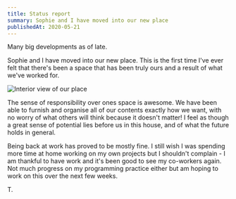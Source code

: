 ```yaml
---
title: Status report
summary: Sophie and I have moved into our new place
publishedAt: 2020-05-21
---
```


Many big developments as of late.

Sophie and I have moved into our new place. This is the first time I've ever felt that there's been a space that has been truly ours and a result of what we've worked for.

![Interior view of our place](/home.jpg)

The sense of responsibility over ones space is awesome. We have been able to furnish and organise all of our contents exactly how we want, with no worry of what others will think because it doesn't matter! I feel as though a great sense of potential lies before us in this house, and of what the future holds in general.

Being back at work has proved to be mostly fine. I still wish I was spending more time at home working on my own projects but I shouldn't complain - I am thankful to have work and it's been good to see my co-workers again. Not much progress on my programming practice either but am hoping to work on this over the next few weeks.

T.
